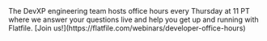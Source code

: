 <Tip>
  The DevXP engineering team hosts office hours every Thursday at 11 PT where we answer 
  your questions live and help you get up and running with Flatfile.
  [Join us!](https://flatfile.com/webinars/developer-office-hours)
</Tip>